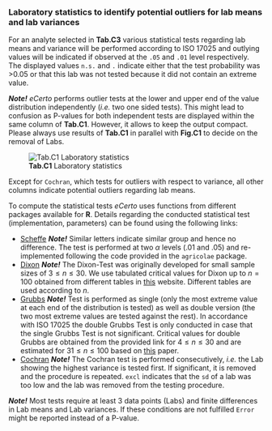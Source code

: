 ### Laboratory statistics to identify potential outliers for lab means and lab variances

For an analyte selected in **Tab.C3** various statistical tests regarding lab means and 
variance will be performed according to ISO 17025 and outlying values will be indicated 
if observed at the `.05` and `.01` level respectively. The displayed values `n.s.` and 
`.` indicate either that the test probability was >0.05 or that this lab was not tested
because it did not contain an extreme value.

***Note!*** *eCerto* performs outlier tests at the lower and upper end of the value
distribution independently (*i.e.* two one sided tests). This might lead to confusion as 
P-values for both independent tests are displayed within the same column of **Tab.C1**.
However, it allows to keep the output compact. Please always use results of **Tab.C1** 
in parallel with **Fig.C1** to decide on the removal of Labs.

![**Tab.C1** Laboratory statistics](fig/C_Modul_Tab1.png)

Except for `Cochran`, which tests for outliers with respect to variance, all other columns 
indicate potential outliers regarding lab means.

To compute the statistical tests *eCerto* uses functions from different packages available 
for **R**. Details regarding the conducted statistical test (implementation, parameters) 
can be found using the following links:
  
* <a href="https://rdrr.io/cran/agricolae/man/scheffe.test.html" target="_blank" rel="noopener noreferrer">Scheffe</a>
***Note!*** 
Similar letters indicate similar group and hence no difference. The test is performed at 
two $\alpha$ levels (.01 and .05) and re-implemented following the code provided in the
`agricolae` package.
* <a href="https://rdrr.io/cran/outliers/man/dixon.test.html" target="_blank" rel="noopener noreferrer">Dixon</a>
***Note!*** 
The Dixon-Test was originally developed for small sample sizes of $3 \le n \le 30$. We use
tabulated critical values for Dixon up to $n=100$ obtained from different tables in
<a href="http://www.statistics4u.com/fundstat_eng/cc_outlier_tests_dixon.html" target="_blank" rel="noopener noreferrer">this</a>
website. Different tables are used according to $n$.
* <a href="https://rdrr.io/cran/outliers/man/grubbs.test.html" target="_blank" rel="noopener noreferrer">Grubbs</a>
***Note!*** 
Test is performed as single (only the most extreme value at each end of the distribution 
is tested) as well as double version (the two most extreme values are tested against the 
rest). In accordance with ISO 17025 the double Grubbs Test is only conducted in case that
the single Grubbs Test is not significant. Critical values for double Grubbs are obtained
from the provided link for $4 \le n \le 30$ and are estimated for $31 \le n \le 100$ based
on <a href="https://doi.org/10.1007/s10182-011-0185-y" target="_blank" rel="noopener noreferrer">this</a> 
paper.
* <a href="https://rdrr.io/cran/outliers/man/cochran.test.html" target="_blank" rel="noopener noreferrer">Cochran</a> 
***Note!*** 
The Cochran test is performed consecutively, *i.e.* the Lab showing the highest variance is tested 
first. If significant, it is removed and the procedure is repeated. `excl` indicates that 
the `sd` of a lab was too low and the lab was removed from the testing procedure.

***Note!***
Most tests require at least 3 data points (Labs) and finite differences in Lab means and Lab variances.
If these conditions are not fulfilled `Error` might be reported instead of a P-value.
